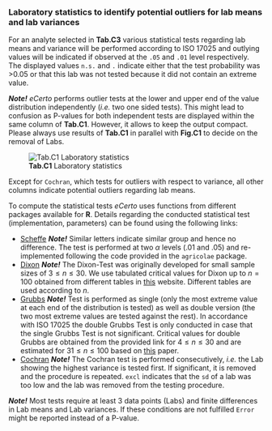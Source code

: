 ### Laboratory statistics to identify potential outliers for lab means and lab variances

For an analyte selected in **Tab.C3** various statistical tests regarding lab means and 
variance will be performed according to ISO 17025 and outlying values will be indicated 
if observed at the `.05` and `.01` level respectively. The displayed values `n.s.` and 
`.` indicate either that the test probability was >0.05 or that this lab was not tested
because it did not contain an extreme value.

***Note!*** *eCerto* performs outlier tests at the lower and upper end of the value
distribution independently (*i.e.* two one sided tests). This might lead to confusion as 
P-values for both independent tests are displayed within the same column of **Tab.C1**.
However, it allows to keep the output compact. Please always use results of **Tab.C1** 
in parallel with **Fig.C1** to decide on the removal of Labs.

![**Tab.C1** Laboratory statistics](fig/C_Modul_Tab1.png)

Except for `Cochran`, which tests for outliers with respect to variance, all other columns 
indicate potential outliers regarding lab means.

To compute the statistical tests *eCerto* uses functions from different packages available 
for **R**. Details regarding the conducted statistical test (implementation, parameters) 
can be found using the following links:
  
* <a href="https://rdrr.io/cran/agricolae/man/scheffe.test.html" target="_blank" rel="noopener noreferrer">Scheffe</a>
***Note!*** 
Similar letters indicate similar group and hence no difference. The test is performed at 
two $\alpha$ levels (.01 and .05) and re-implemented following the code provided in the
`agricolae` package.
* <a href="https://rdrr.io/cran/outliers/man/dixon.test.html" target="_blank" rel="noopener noreferrer">Dixon</a>
***Note!*** 
The Dixon-Test was originally developed for small sample sizes of $3 \le n \le 30$. We use
tabulated critical values for Dixon up to $n=100$ obtained from different tables in
<a href="http://www.statistics4u.com/fundstat_eng/cc_outlier_tests_dixon.html" target="_blank" rel="noopener noreferrer">this</a>
website. Different tables are used according to $n$.
* <a href="https://rdrr.io/cran/outliers/man/grubbs.test.html" target="_blank" rel="noopener noreferrer">Grubbs</a>
***Note!*** 
Test is performed as single (only the most extreme value at each end of the distribution 
is tested) as well as double version (the two most extreme values are tested against the 
rest). In accordance with ISO 17025 the double Grubbs Test is only conducted in case that
the single Grubbs Test is not significant. Critical values for double Grubbs are obtained
from the provided link for $4 \le n \le 30$ and are estimated for $31 \le n \le 100$ based
on <a href="https://doi.org/10.1007/s10182-011-0185-y" target="_blank" rel="noopener noreferrer">this</a> 
paper.
* <a href="https://rdrr.io/cran/outliers/man/cochran.test.html" target="_blank" rel="noopener noreferrer">Cochran</a> 
***Note!*** 
The Cochran test is performed consecutively, *i.e.* the Lab showing the highest variance is tested 
first. If significant, it is removed and the procedure is repeated. `excl` indicates that 
the `sd` of a lab was too low and the lab was removed from the testing procedure.

***Note!***
Most tests require at least 3 data points (Labs) and finite differences in Lab means and Lab variances.
If these conditions are not fulfilled `Error` might be reported instead of a P-value.
